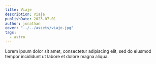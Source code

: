 ```yaml
---
title: Viaje
description: Viaje
publishDate: 2023-07-01
author: jonathan
cover: "../../assets/viaje.jpg"
tags:
  - astro
---
```


Lorem ipsum dolor sit amet, consectetur adipiscing elit, sed do eiusmod tempor incididunt ut labore et dolore magna aliqua.
